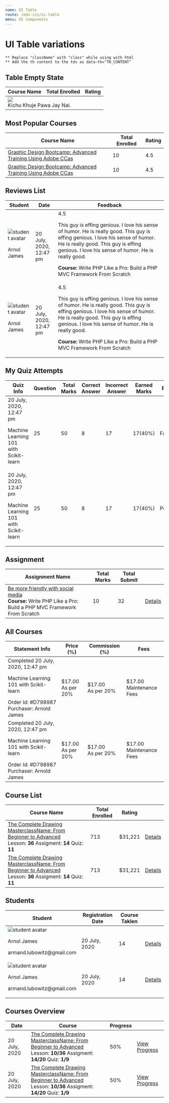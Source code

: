 ```yaml
---
name: UI Table
route: /mdx-css/ui-table
menu: UI Components
---
```



# UI Table variations
`** Replace "className" with "class" while using with html` <br />
`** Add the th content to the tds as data-th="TH_CONTENT" `

## Table Empty State

<Playground>
	<div className="tutor-ui-table-wrapper">
		<table className="tutor-ui-table tutor-ui-table-responsive">
			<thead>
				<tr>
					<th>
						<span className="text-regular-small color-text-subsued">Course Name</span>
					</th>
					<th>
						<div className="inline-flex-center color-text-subsued">
							<span className="text-regular-small">Total Enrolled</span>
							<span className="tutor-v2-icon-test icon-ordering-a-to-z-filled"></span>
						</div>
					</th>
					<th>
						<div className="inline-flex-center color-text-subsued">
							<span className="text-regular-small">Rating</span>
							<span className="tutor-v2-icon-test icon-ordering-a-to-z-filled"></span>
						</div>
					</th>
				</tr>
			</thead>
			<tbody>
				<tr>
					<td colSpan="100%" className="column-empty-state">
						<div className="td-empty-state tutor-p-30">
							<img src={emptyStateImg}/>
							<div className="text-regular-h5 color-text-primary tutor-mt-20">Kichu Khuje Pawa Jay Nai.</div>
						</div>
					</td>
				</tr>
			</tbody>
		</table>
	</div>
</Playground>

## Most Popular Courses

<Playground>
	<div className="tutor-ui-table-wrapper">
		<table className="tutor-ui-table tutor-ui-table-responsive table-popular-courses">
			<thead>
				<tr>
					<th>
						<span className="text-regular-small color-text-subsued">Course Name</span>
					</th>
					<th>
						<div className="inline-flex-center color-text-subsued">
							<span className="text-regular-small">Total Enrolled</span>
							<span className="tutor-v2-icon-test icon-ordering-a-to-z-filled"></span>
						</div>
					</th>
					<th>
						<div className="inline-flex-center color-text-subsued">
							<span className="text-regular-small">Rating</span>
							<span className="tutor-v2-icon-test icon-ordering-a-to-z-filled"></span>
						</div>
					</th>
				</tr>
			</thead>
			<tbody>
				<tr>
					<td data-th="Course Name" className="column-fullwidth">
						<div className="td-course text-medium-body color-text-primary">
							<a href="#">Graphic Design Bootcamp: Advanced Training Using Adobe CCas</a>
						</div>
					</td>
					<td data-th="Total Enrolled">
						<span className="text-medium-caption color-text-primary">10</span>
					</td>
					<td data-th="Course Name">
						<div className="td-tutor-rating text-regular-body color-text-subsued">
							<div className="tutor-ratings">
								<div className="tutor-rating-stars">
									<span className="tutor-v2-icon-test icon-star-full-filled"></span>
									<span className="tutor-v2-icon-test icon-star-full-filled"></span>
									<span className="tutor-v2-icon-test icon-star-full-filled"></span>
									<span className="tutor-v2-icon-test icon-star-full-filled"></span>
									<span className="tutor-v2-icon-test icon-star-line-filled"></span>
								</div>
								<div className="tutor-rating-text">4.5</div>
							</div>
						</div>
					</td>
				</tr>
				<tr>
					<td data-th="Course Name" className="column-fullwidth">
						<div className="td-course text-medium-body color-text-primary">
							<a href="#">Graphic Design Bootcamp: Advanced Training Using Adobe CCas</a>
						</div>
					</td>
					<td data-th="Total Enrolled">
						<span className="text-medium-caption color-text-primary">10</span>
					</td>
					<td data-th="Rating">
						<div className="td-tutor-rating text-regular-body color-text-subsued">
							<div className="tutor-ratings">
								<div className="tutor-rating-stars">
									<span className="tutor-v2-icon-test icon-star-full-filled"></span>
									<span className="tutor-v2-icon-test icon-star-full-filled"></span>
									<span className="tutor-v2-icon-test icon-star-full-filled"></span>
									<span className="tutor-v2-icon-test icon-star-full-filled"></span>
									<span className="tutor-v2-icon-test icon-star-line-filled"></span>
								</div>
								<div className="tutor-rating-text">4.5</div>
							</div>
						</div>
					</td>
				</tr>
			</tbody>
		</table>
	</div>
</Playground>

## Reviews List

<Playground>
	<div className="tutor-ui-table-wrapper">
		<table className="tutor-ui-table tutor-ui-table-responsive table-reviews">
			<thead>
				<tr>
					<th>
						<span className="text-regular-small color-text-subsued">Student</span>
					</th>
					<th>
						<span className="text-regular-small color-text-subsued">Date</span>
					</th>
					<th>
						<span className="text-regular-small color-text-subsued">Feedback</span>
					</th>
				</tr>
			</thead>
			<tbody>
				<tr>
					<td data-th="Student" className="column-fullwidth">
						<div className="td-avatar">
							<img src="https://i.imgur.com/CckCKYQ.jpeg" alt="student avatar" />
							<p className="text-medium-body color-text-primary">Arnol James</p>
						</div>
					</td>
					<td data-th="Date">
						<span className="text-medium-caption color-text-primary">20 July, 2020, <br/> 12:47 pm</span>
					</td>
					<td data-th="Feedback">
						<div className="td-feedback">
							<div className="td-tutor-rating text-regular-body color-text-subsued">
								<div className="tutor-ratings">
									<div className="tutor-rating-stars">
										<span className="tutor-v2-icon-test icon-star-full-filled"></span>
										<span className="tutor-v2-icon-test icon-star-full-filled"></span>
										<span className="tutor-v2-icon-test icon-star-full-filled"></span>
										<span className="tutor-v2-icon-test icon-star-full-filled"></span>
										<span className="tutor-v2-icon-test icon-star-line-filled"></span>
									</div>
									<div className="tutor-rating-text">4.5</div>
								</div>
							</div>
							<p className="review-text color-text-subsued">
								This guy is effing genious. I love his sense of humor. He is really good. This guy is effing genious. I
								love his sense of humor. He is really good. This guy is effing genious. I love his sense of humor. He is
								really good.
							</p>
							<p className="course-name text-medium-small color-text-title">
								<strong>Course: </strong>Write PHP Like a Pro: Build a PHP MVC Framework From Scratch
							</p>
						</div>
					</td>
				</tr>
				<tr>
					<td data-th="Student" className="column-fullwidth">
						<div className="td-avatar">
							<img src="https://i.imgur.com/CckCKYQ.jpeg" alt="student avatar" />
							<p className="text-medium-body color-text-primary">Arnol James</p>
						</div>
					</td>
					<td data-th="Date">
						<span className="text-medium-caption color-text-primary">20 July, 2020, <br/> 12:47 pm</span>
					</td>
					<td data-th="Feedback">
						<div className="td-feedback">
							<div className="td-tutor-rating text-regular-body color-text-subsued">
								<div className="tutor-ratings">
									<div className="tutor-rating-stars">
										<span className="tutor-v2-icon-test icon-star-full-filled"></span>
										<span className="tutor-v2-icon-test icon-star-full-filled"></span>
										<span className="tutor-v2-icon-test icon-star-full-filled"></span>
										<span className="tutor-v2-icon-test icon-star-full-filled"></span>
										<span className="tutor-v2-icon-test icon-star-line-filled"></span>
									</div>
									<div className="tutor-rating-text">4.5</div>
								</div>
							</div>
							<p className="review-text color-text-subsued">
								This guy is effing genious. I love his sense of humor. He is really good. This guy is effing genious. I
								love his sense of humor. He is really good. This guy is effing genious. I love his sense of humor. He is
								really good.
							</p>
							<p className="course-name text-medium-small color-text-title">
								<strong>Course: </strong>Write PHP Like a Pro: Build a PHP MVC Framework From Scratch
							</p>
						</div>
					</td>
				</tr>
			</tbody>
		</table>
	</div>
</Playground>

## My Quiz Attempts

<Playground>
	<div className="tutor-ui-table-wrapper">
		<table className="tutor-ui-table tutor-ui-table-responsive my-quiz-attempts">
			<thead>
				<tr>
					<th><span className="text-regular-small color-text-subsued">Quiz Info</span></th>
					<th><span className="text-regular-small color-text-subsued">Question</span></th>
					<th><span className="text-regular-small color-text-subsued">Total Marks</span></th>
					<th><span className="text-regular-small color-text-subsued">Correct Answer</span></th>
					<th><span className="text-regular-small color-text-subsued">Incorrect Answer</span></th>
					<th><span className="text-regular-small color-text-subsued">Earned Marks</span></th>
					<th><span className="text-regular-small color-text-subsued">Result</span></th>
					<th className="tutor-shrink"></th>
				</tr>
			</thead>
			<tbody>
				<tr>
					<td data-th="Quiz Info" className="column-fullwidth">
						<div className="td-statement-info">
							<span className="text-regular-small color-text-primary">20 July, 2020, 12:47 pm</span>
							<p className="text-medium-body color-text-primary">Machine Learning 101 with Scikit-learn</p>
						</div>
					</td>
					<td data-th="Question"><span className="text-medium-caption color-text-primary">25</span></td>
					<td data-th="Total Marks"><span className="text-medium-caption color-text-primary">50</span></td>
					<td data-th="Total Marks"><span className="text-medium-caption color-text-primary">8</span></td>
					<td data-th="Total Marks"><span className="text-medium-caption color-text-primary">17</span></td>
					<td data-th="Total Marks"><span className="text-medium-caption color-text-primary">17(40%)</span></td>
					<td data-th="Result"><span className="tutor-badge-label label-danger">Fail</span></td>
					<td data-th="URL"><div className="inline-flex-center td-action-btns"><a href="#" className="btn-outline tutor-btn">Details</a></div></td>
				</tr>
				<tr>
					<td data-th="Quiz Info" className="column-fullwidth">
						<div className="td-statement-info">
							<span className="text-regular-small color-text-primary">20 July, 2020, 12:47 pm</span>
							<p className="text-medium-body color-text-primary">Machine Learning 101 with Scikit-learn</p>
						</div>
					</td>
					<td data-th="Question"><span className="text-medium-caption color-text-primary">25</span></td>
					<td data-th="Total Marks"><span className="text-medium-caption color-text-primary">50</span></td>
					<td data-th="Total Marks"><span className="text-medium-caption color-text-primary">8</span></td>
					<td data-th="Total Marks"><span className="text-medium-caption color-text-primary">17</span></td>
					<td data-th="Total Marks"><span className="text-medium-caption color-text-primary">17(40%)</span></td>
					<td data-th="Result"><span className="tutor-badge-label label-warning">Pending</span></td>
					<td data-th="URL"><div className="inline-flex-center td-action-btns"><a href="#" className="btn-outline tutor-btn">Details</a></div></td>
				</tr>
			</tbody>
		</table>
	</div>
</Playground>


## Assignment

<Playground>
	<div className="tutor-ui-table-wrapper">
		<table className="tutor-ui-table tutor-ui-table-responsive table-assignment">
			<thead>
				<tr>
					<th>
						<span className="text-regular-small color-text-subsued">Assignment Name</span>
					</th>
					<th>
						<div className="inline-flex-center color-text-subsued">
							<span className="text-regular-small">Total Marks</span>
						</div>
					</th>
					<th>
						<div className="inline-flex-center color-text-subsued">
							<span className="text-regular-small">Total Submit</span>
						</div>
					</th>
					<th className="tutor-shrink"></th>
				</tr>
			</thead>
			<tbody>
				<tr>
					<td data-th="Course Name" className="column-fullwidth">
						<div className="color-text-primary td-course text-medium-body">
							<a href="#">Be more friendly with social media</a>
							<div className="course-meta">
								<span className="color-text-subsued text-regular-caption">
									<strong className="text-medium-caption">Course: </strong>Write PHP Like a Pro: Build a PHP MVC Framework From Scratch
								</span>
							</div>
						</div>
					</td>
					<td data-th="Total Enrolled">
						<span className="color-text-primary text-medium-caption">10</span>
					</td>
					<td data-th="Rating">
						<span className="color-text-primary text-medium-caption">32</span>
					</td>
					<td data-th="URL">
						<div className="inline-flex-center td-action-btns">
							<a href="#" className="btn-outline tutor-btn">
								Details
							</a>
						</div>
					</td>
				</tr>
			</tbody>
		</table>
	</div>
</Playground>

## All Courses

<Playground>
	<div className="tutor-ui-table-wrapper">
		<table className="tutor-ui-table tutor-ui-table-responsive table-all-courses">
			<thead>
				<tr>
					<th>
						<span className="text-regular-small color-text-subsued">Statement Info</span>
					</th>
					<th>
						<span className="text-regular-small color-text-subsued">Price (%)</span>
					</th>
					<th>
						<span className="text-regular-small color-text-subsued">Commission (%)</span>
					</th>
					<th>
						<span className="text-regular-small color-text-subsued">Fees</span>
					</th>
				</tr>
			</thead>
			<tbody>
				<tr>
					<td data-th="Statement Info" className="column-fullwidth">
						<div className="td-statement-info">
							<div className="meta-data-1 inline-flex-center">
								<span className="tutor-badge-label label-success">Completed</span>
								<span className="text-regular-small color-text-primary">20 July, 2020, 12:47 pm</span>
							</div>
							<p className="meta-data-2 text-medium-body color-text-primary">Machine Learning 101 with Scikit-learn</p>
							<div className="meta-data-3 inline-flex-center text-regular-small color-text-title">
								<span>Order Id: #D798987</span>
								<div className="inline-flex-center">
									<span>Purchaser: Arnold James</span>
								</div>
							</div>
						</div>
					</td>
					<td data-th="Price (%)">
						<span className="text-medium-caption color-text-primary">
							$17.00 <br />
							<span className="text-regular-small color-text-hints">As per 20%</span>
						</span>
					</td>
					<td data-th="Commission (%)">
						<span className="text-medium-caption color-text-primary">
							$17.00 <br />
							<span className="text-regular-small color-text-hints">As per 20%</span>
						</span>
					</td>
					<td data-th="Fees">
						<span className="text-medium-caption color-text-primary">
							$17.00 <br />
							<span className="text-regular-small color-text-hints">Maintenance Fees</span>
						</span>
					</td>
				</tr>
				<tr>
					<td data-th="Statement Info" className="column-fullwidth">
						<div className="td-statement-info">
							<div className="meta-data-1 inline-flex-center">
								<span className="tutor-badge-label label-success">Completed</span>
								<span className="text-regular-small color-text-primary">20 July, 2020, 12:47 pm</span>
							</div>
							<p className="meta-data-2 text-medium-body color-text-primary">Machine Learning 101 with Scikit-learn</p>
							<div className="meta-data-3 inline-flex-center text-regular-small color-text-title">
								<span>Order Id: #D798987</span>
								<div className="inline-flex-center">
									<span>Purchaser: Arnold James</span>
								</div>
							</div>
						</div>
					</td>
					<td data-th="Price (%)">
						<span className="text-medium-caption color-text-primary">
							$17.00 <br />
							<span className="text-regular-small color-text-hints">As per 20%</span>
						</span>
					</td>
					<td data-th="Commission (%)">
						<span className="text-medium-caption color-text-primary">
							$17.00 <br />
							<span className="text-regular-small color-text-hints">As per 20%</span>
						</span>
					</td>
					<td data-th="Fees">
						<span className="text-medium-caption color-text-primary">
							$17.00 <br />
							<span className="text-regular-small color-text-hints">Maintenance Fees</span>
						</span>
					</td>
				</tr>
			</tbody>
		</table>
	</div>
</Playground>

## Course List

<Playground>
	<div className="tutor-ui-table-wrapper">
		<table className="tutor-ui-table tutor-ui-table-responsive table-popular-courses">
			<thead>
				<tr>
					<th>
						<span className="text-regular-small color-text-subsued">Course Name</span>
					</th>
					<th>
						<div className="inline-flex-center color-text-subsued">
							<span className="text-regular-small">Total Enrolled</span>
							<span className="tutor-v2-icon-test icon-order-down-filled"></span>
						</div>
					</th>
					<th>
						<div className="inline-flex-center color-text-subsued">
							<span className="text-regular-small">Rating</span>
							<span className="tutor-v2-icon-test icon-order-down-filled"></span>
						</div>
					</th>
					<th className="tutor-shrink"></th>
				</tr>
			</thead>
			<tbody>
				<tr>
					<td data-th="Course Name" className="column-fullwidth">
						<div className="color-text-primary td-course text-medium-body">
							<a href="#">The Complete Drawing MasterclassName: From Beginner to Advanced</a>
							<div className="course-meta">
								<span className="color-text-subsued text-regular-caption">
									Lesson: <strong className="text-medium-caption">36</strong>
								</span>
								<span className="color-text-subsued text-regular-caption">
									Assigment: <strong className="text-medium-caption">14</strong>
								</span>
								<span className="color-text-subsued text-regular-caption">
									Quiz: <strong className="text-medium-caption">11</strong>
								</span>
							</div>
						</div>
					</td>
					<td data-th="Total Enrolled">
						<span className="color-text-primary text-medium-caption">713</span>
					</td>
					<td data-th="Rating">
						<span className="color-text-primary text-medium-caption">$31,221</span>
					</td>
					<td data-th="URL">
						<div className="inline-flex-center td-action-btns">
							<a href="#" className="btn-outline tutor-btn">
								Details
							</a>
							<a href="#" className="btn-text">
								<span className="tutor-v2-icon-test icon-detail-link-filled"></span>
							</a>
						</div>
					</td>
				</tr>
				<tr>
					<td data-th="Course Name" className="column-fullwidth">
						<div className="color-text-primary td-course text-medium-body">
							<a href="#">The Complete Drawing MasterclassName: From Beginner to Advanced</a>
							<div className="course-meta">
								<span className="color-text-subsued text-regular-caption">
									Lesson: <strong className="text-medium-caption">36</strong>
								</span>
								<span className="color-text-subsued text-regular-caption">
									Assigment: <strong className="text-medium-caption">14</strong>
								</span>
								<span className="color-text-subsued text-regular-caption">
									Quiz: <strong className="text-medium-caption">11</strong>
								</span>
							</div>
						</div>
					</td>
					<td data-th="Total Enrolled">
						<span className="color-text-primary text-medium-caption">713</span>
					</td>
					<td data-th="Rating">
						<span className="color-text-primary text-medium-caption">$31,221</span>
					</td>
					<td data-th="URL">
						<div className="inline-flex-center td-action-btns">
							<a href="#" className="btn-outline tutor-btn">
								Details
							</a>
							<a href="#" className="btn-text">
								<span className="tutor-v2-icon-test icon-detail-link-filled"></span>
							</a>
						</div>
					</td>
				</tr>
			</tbody>
		</table>
	</div>
</Playground>

## Students

<Playground>
	<div className="tutor-ui-table-wrapper">
		<table className="tutor-ui-table tutor-ui-table-responsive table-students">
			<thead>
				<tr>
					<th>
						<div className="inline-flex-center color-text-subsued">
							<span className="text-regular-small">Student</span>
							<span className="tutor-v2-icon-test icon-ordering-a-to-z-filled"></span>
						</div>
					</th>
					<th>
						<div className="inline-flex-center color-text-subsued">
							<span className="text-regular-small">Registration Date</span>
							<span className="tutor-v2-icon-test icon-order-down-filled"></span>
						</div>
					</th>
					<th>
						<div className="inline-flex-center color-text-subsued">
							<span className="text-regular-small">Course Taklen</span>
							<span className="tutor-v2-icon-test icon-order-down-filled"></span>
						</div>
					</th>
					<th className="tutor-shrink"></th>
				</tr>
			</thead>
			<tbody>
				<tr>
					<td data-th="Student">
						<div className="td-avatar">
							<img src="https://i.imgur.com/CckCKYQ.jpeg" alt="student avatar" />
							<div>
								<p className="color-text-primary text-medium-body">Arnol James</p>
								<p className="color-text-title text-regular-small">armand.lubowitz@gmail.com</p>
							</div>
						</div>
					</td>
					<td data-th="Registration Date">
						<span className="color-text-primary text-regular-caption">20 July, 2020</span>
					</td>
					<td data-th="Course Taklen">
						<span className="color-text-primary text-medium-caption">14</span>
					</td>
					<td data-th="URL">
						<div className="inline-flex-center td-action-btns">
							<a href="#" className="btn-outline tutor-btn">
								Details
							</a>
						</div>
					</td>
				</tr>
				<tr>
					<td data-th="Student">
						<div className="td-avatar">
							<img src="https://i.imgur.com/CckCKYQ.jpeg" alt="student avatar" />
							<div>
								<p className="color-text-primary text-medium-body">Arnol James</p>
								<p className="color-text-title text-regular-small">armand.lubowitz@gmail.com</p>
							</div>
						</div>
					</td>
					<td data-th="Registration Date">
						<span className="color-text-primary text-regular-caption">20 July, 2020</span>
					</td>
					<td data-th="Course Taklen">
						<span className="color-text-primary text-medium-caption">14</span>
					</td>
					<td data-th="URL">
						<div className="inline-flex-center td-action-btns">
							<a href="#" className="btn-outline tutor-btn">
								Details
							</a>
						</div>
					</td>
				</tr>
			</tbody>
		</table>
	</div>
</Playground>

## Courses Overview

<Playground>
	<div className="tutor-ui-table-wrapper">
		<table className="tutor-ui-table tutor-ui-table-responsive table-course-overview">
			<thead>
				<tr>
					<th>
						<div className="inline-flex-center color-text-subsued">
							<span className="text-regular-small">Date</span>
							<span className="tutor-v2-icon-test icon-order-down-filled"></span>
						</div>
					</th>
					<th>
						<div className="inline-flex-center color-text-subsued">
							<span className="text-regular-small">Course</span>
						</div>
					</th>
					<th>
						<div className="inline-flex-center color-text-subsued">
							<span className="text-regular-small">Progress</span>
						</div>
					</th>
					<th className="tutor-shrink"></th>
				</tr>
			</thead>
			<tbody>
				<tr>
					<td data-th="Data">
						<span className="text-regular-caption color-text-primary">20 July, 2020</span>
					</td>
					<td data-th="Course">
						<div className="td-course text-medium-body color-text-primary">
							<a href="#">The Complete Drawing MasterclassName: From Beginner to Advanced</a>
							<div className="course-meta">
								<span className="color-text-subsued text-regular-caption">
									Lesson: <strong className="text-medium-caption">10/36</strong>
								</span>
								<span className="color-text-subsued text-regular-caption">
									Assigment: <strong className="text-medium-caption">14/20</strong>
								</span>
								<span className="color-text-subsued text-regular-caption">
									Quiz: <strong className="text-medium-caption">1/9</strong>
								</span>
							</div>
						</div>
					</td>
					<td data-th="Progress">
						<div className="td-progress inline-flex-center">
							<div className="progress-bar" style={{"--progress-value": "50%"}}>
								<div className="progress-value"></div>
							</div>
							<div className="progress-text text-medium-caption color-text-primary">50%</div>
						</div>
					</td>
					<td data-th="URL">
						<div className="td-action-btns inline-flex-center">
							<a href="#" className="tutor-btn btn-outline">
								View Progress
							</a>
						</div>
					</td>
				</tr>
				<tr>
					<td data-th="Data">
						<span className="text-regular-caption color-text-primary">20 July, 2020</span>
					</td>
					<td data-th="Course">
						<div className="td-course text-medium-body color-text-primary">
							<a href="#">The Complete Drawing MasterclassName: From Beginner to Advanced</a>
							<div className="course-meta">
								<span className="color-text-subsued text-regular-caption">
									Lesson: <strong className="text-medium-caption">10/36</strong>
								</span>
								<span className="color-text-subsued text-regular-caption">
									Assigment: <strong className="text-medium-caption">14/20</strong>
								</span>
								<span className="color-text-subsued text-regular-caption">
									Quiz: <strong className="text-medium-caption">1/9</strong>
								</span>
							</div>
						</div>
					</td>
					<td data-th="Progress">
						<div className="td-progress inline-flex-center">
							<div className="progress-bar" style={{"--progress-value": "50%"}}>
								<div className="progress-value"></div>
							</div>
							<div className="progress-text text-medium-caption color-text-primary">50%</div>
						</div>
					</td>
					<td data-th="URL">
						<div className="td-action-btns inline-flex-center">
							<a href="#" className="tutor-btn btn-outline">
								View Progress
							</a>
						</div>
					</td>
				</tr>
			</tbody>
		</table>
	</div>
</Playground>
